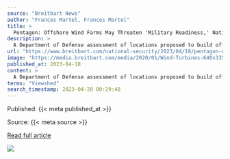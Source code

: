 ```yaml
---
source: "Breitbart News"
author: "Frances Martel, Frances Martel"
title: >
  Pentagon: Offshore Wind Farms May Threaten 'Military Readiness,' National Security
description: >
  A Department of Defense assessment of locations proposed to build offshore wind farms on the Atlantic coast found several areas to be "highly problematic" due to their proximity to U.S. military training sites, Bloomberg reported on Monday, publishing a Penta…
url: "https://www.breitbart.com/national-security/2023/04/18/pentagon-offshore-wind-farms-may-threaten-military-readiness-national-security/"
image: "https://media.breitbart.com/media/2020/01/Wind-Turbines-640x335.png"
published_at: 2023-04-18
content: >
  A Department of Defense assessment of locations proposed to build offshore wind farms on the Atlantic coast found several areas to be “highly problematic” due to their proximity to U.S. military trai… [+7612 chars]
terms: "Viewshed"
search_timestamp: 2023-04-20 00:29:48
---
```



Published: {{< meta published_at >}}


Source: {{< meta source >}}


[Read full article]({{< meta url >}}){target='_blank'}



![](`r rmarkdown::metadata$image[1]`)
